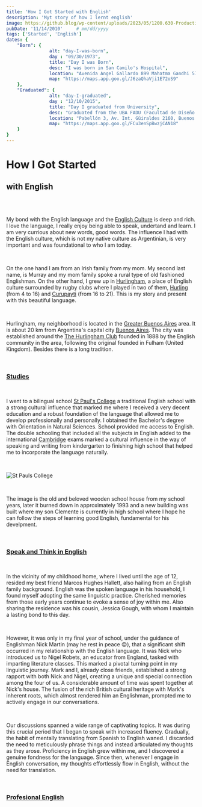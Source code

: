```yaml
---
title: 'How I Got Started with English'
description: 'Myt story of how I lernt english'
image: https://github.blog/wp-content/uploads/2023/05/1200.630-Productivity-wLogo@2x.png?resize=1600%2C850
pubDate: '11/14/2010'     # mm/dd/yyyy
tags: ['Started', 'English']
dates: {
    "Born": {
                alt: "day-I-was-born",
                day : "09/30/1973",
                title: "Day I was Born",
                desc: "I was born in San Camilo's Hospital",
                location: "Avenida Angel Gallardo 899 Mahatma Gandhi 572 CABA, C1405 DJI, Buenos Aires",
                map: "https://maps.app.goo.gl/J6zaQhaVji1E72oS9"
    },
    "Graduated": {
                alt: "day-I-graduated",
                day : "12/10/2015",
                title: "Day I graduated from University",
                desc: "Graduated from the UBA FADU (Facultad de Diseño y Urbanismo)",
                location: "Pabellón 3, Av. Int. Güiraldes 2160, Buenos Aires",
                map: "https://maps.app.goo.gl/FCu3enSpBwzjCAN18"
    }
}
---
```



# How I Got Started
## with English

<br/>

<JDate key={frontmatter.dates[0].key} data={frontmatter.dates[0]} />

<br/>

My bond with the English language and the <a href="https://en.wikipedia.org/wiki/Culture_of_England" target="_blank">English Culture</a> is deep and rich. I love the language, I really enjoy being able to speak, undertand and learn. I am very currious about new words, good words. The influence I had with the English culture, which is not my native culture as Argentinian, is very important and was foundational to who I am today.

<br/>

On the one hand I am from an Irish family from my mom. My second last name, is Murray and my mom family spoke a rural type of old fashioned Englishman. On the other hand, I grew up in <a href="https://en.wikipedia.org/wiki/Hurlingham,_Buenos_Aires" target="_blank">Hurlingham</a>, a place of English culture surrounded by rugby clubs where I played in two of them, <a href="https://hurlingclub.com.ar/" target="_blank">Hurling</a> (from 4 to 16) and <a href="" target="_blank">Curupayti</a> (from 16 to 21). This is my story and present with this beautiful language.

<br/>

Hurlingham, my neighborhood is located in the <a href="https://en.wikipedia.org/wiki/Greater_Buenos_Aires" target="_blank">Greater Buenos Aires</a> area. It is about 20 km from Argentina's capital city <a href="https://en.wikipedia.org/wiki/Buenos_Aires" target="_blank">Buenos Aires</a>. The city was established around the <a href="https://en.wikipedia.org/wiki/The_Hurlingham_Club" target="_blank">The Hurlingham Club</a> founded in 1888 by the English community in the area, following the original founded in Fulham (United Kingdom). Besides there is a long tradition.

<br/>

### [Studies](#studies)

<br/>

I went to a bilingual school <a href="https://stpauls.edu.ar" target="_blank">St Paul's College</a> a traditional English school with a strong cultural influence that marked me where I received a very decent education and a robust foundation of the language that allowed me to develop professionally and personally. I obtained the Bachelor's degree with Orientation in Natural Sciences. School provided me access to English. The double schooling that included all the subjects in English added to the international <a href="https://www.cambridgeenglish.org" target="_blank">Cambridge</a> exams marked a cultural influence in the way of speaking and writing from kindergarten to finishing high school that helped me to incorporate the language naturally.

<br/>

![St Pauls College](/images/started/english/english_st_pauls_old_house.png)

<br/>

The image is the old and beloved wooden school house from my school years, later it burned down in approximately 1993 and a new building was built where my son Clemente is currently in high school where I hope he can follow the steps of learning good English, fundamental for his develpment.


<br/>

### [Speak and Think in English](#speak-and-think-in-english)

<br/>

In the vicinity of my childhood home, where I lived until the age of 12, resided my best friend Marcos Hughes Hallett, also hailing from an English family background. English was the spoken language in his household, I found myself adopting the same linguistic practice. Cherished memories from those early years continue to evoke a sense of joy within me. Also sharing the residence was his cousin, Jessica Gough, with whom I maintain a lasting bond to this day.

<br/>

However, it was only in my final year of school, under the guidance of Englishman Nick Martin (may he rest in peace 😔), that a significant shift occurred in my relationship with the English language. It was Nick who introduced us to Nigel Robets, an educator from England, tasked with imparting literature classes. This marked a pivotal turning point in my linguistic journey. Mark and I, already close friends, established a strong rapport with both Nick and Nigel, creating a unique and special connection among the four of us. A considerable amount of time was spent together at Nick's house. The fusion of the rich British cultural heritage with Mark's inherent roots, which almost rendered him an Englishman, prompted me to actively engage in our conversations.

<br/>

Our discussions spanned a wide range of captivating topics. It was during this crucial period that I began to speak with increased fluency. Gradually, the habit of mentally translating from Spanish to English waned. I discarded the need to meticulously phrase things and instead articulated my thoughts as they arose. Proficiency in English grew within me, and I discovered a genuine fondness for the language. Since then, whenever I engage in English conversation, my thoughts effortlessly flow in English, without the need for translation.

<br/>

### [Profesional English](#profesional-english)





<a href="" target="_blank"> </a>




